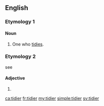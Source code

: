 ==English==

===Etymology 1===
{{affix|en|tidy|-er|id2=agent noun}}

====Noun====
{{en-noun}}

# One who [[tidy|tidies]].

===Etymology 2===
see {{m|en|tidy}}

====Adjective====
{{head|en|adjective comparative form}}

# {{en-comparative of|tidy}}

[[ca:tidier]]
[[fr:tidier]]
[[my:tidier]]
[[simple:tidier]]
[[sv:tidier]]